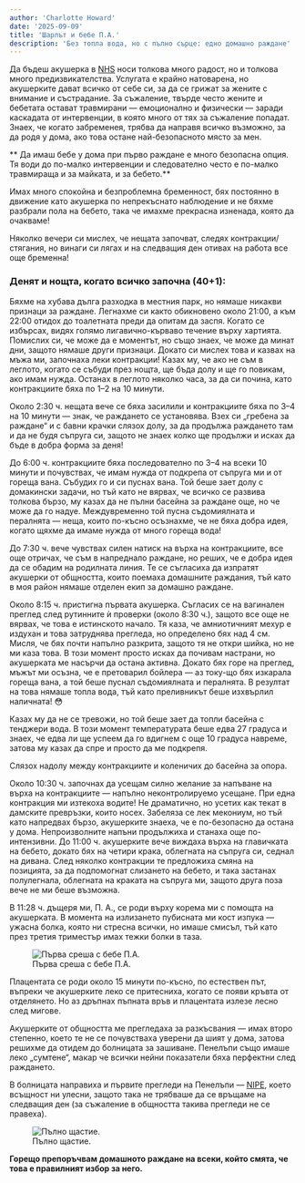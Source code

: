 ```yaml
---
author: 'Charlotte Howard'
date: '2025-09-09'
title: 'Шарлът и бебе П.А.'
description: 'Без топла вода, но с пълно сърце: едно домашно раждане'
---
```


Да бъдеш акушерка в [NHS](https://www.nhs.uk) носи толкова много радост, но и толкова много предизвикателства. Услугата е крайно натоварена, но акушерките дават всичко от себе си, за да се грижат за жените с внимание и състрадание. За съжаление, твърде често жените и бебетата остават травмирани — емоционално и физически — заради каскадата от интервенции, в която много от тях за съжаление попадат. Знаех, че когато забременея, трябва да направя всичко възможно, за да родя у дома, ако това остане най-безопасното място за мен.

** Да имаш бебе у дома при първо раждане е много безопасна опция. Тя води до по-малко интервенции и следователно често е по-малко травмираща и за майката, и за бебето.**

Имах много спокойна и безпроблемна бременност, бях постоянно в движение като акушерка по непрекъснато наблюдение и не бяхме разбрали пола на бебето, така че имахме прекрасна изненада, която да очакваме!

Няколко вечери си мислех, че нещата започват, следях контракции/стягания, но винаги си лягах и на следващия ден отивах на работа все още бременна!

### Денят и нощта, когато всичко започна (40+1):

Бяхме на хубава дълга разходка в местния парк, но нямаше никакви признаци за раждане. Легнахме си както обикновено около 21:00, а към 22:00 отидох до тоалетната преди да опитам да заспя. Когато се избърсах, видях голямо лигавично-кърваво течение върху хартията. Помислих си, че може да е моментът, но също знаех, че може да минат дни, защото нямаше други признаци. Докато си мислех това и казвах на мъжа ми, започнаха леки контракции! Казах му, че ако не съм в леглото, когато се събуди през нощта, ще бъда долу и ще го повикам, ако имам нужда. Останах в леглото няколко часа, за да си почина, като контракциите бяха по 1–2 на 10 минути.

Около 2:30 ч. нещата вече се бяха засилили и контракциите бяха по 3–4 на 10 минути — знак, че раждането се установява. Взех си „гребена за раждане“ и с бавни крачки слязох долу, за да продължа раждането там и да не будя съпруга си, защото не знаех колко ще продължи и исках да бъде в добра форма за деня!

До 6:00 ч. контракциите бяха последователно по 3–4 на всеки 10 минути и почувствах, че имам нужда от подкрепа от съпруга ми и от гореща вана. Събудих го и си пуснах вана. Той беше зает долу с домакински задачи, но тъй като не вярвах, че всичко се развива толкова бързо, му казах да не пълни басейна за раждане още, но че може да го надуе. Междувременно той пусна съдомиялната и пералнята — неща, които по-късно осъзнахме, че не бяха добра идея, когато щяхме да имаме нужда от много гореща вода!

До 7:30 ч. вече чувствах силен натиск на върха на контракциите, все още отричах, че съм в напреднало раждане, но реших, че е добра идея да се обадим на родилната линия. Те се съгласиха да изпратят акушерки от общността, които поемаха домашните раждания, тъй като в моя район нямаше отделен екип за домашно раждане.

Около 8:15 ч. пристигна първата акушерка. Съгласих се на вагинален преглед след рутинните ѝ проверки (около 8:30 ч.), защото все още не вярвах, че това е истинското начало. Тя каза, че амниотичният мехур е издухан и това затруднява прегледа, но определено бях над 4 см. Мисля, че бях почти напълно разкрита, защото тя не откри шийка, но не ми каза това. В този момент просто исках да почивам настрани, но акушерката ме насърчи да остана активна. Докато бях горе на преглед, мъжът ми осъзна, че е претоварил бойлера — аз току-що бях изкарала гореща вана, а той беше пуснал съдомиялната и пералнята. В резултат на това нямаше топла вода, тъй като преливникът беше изхвърлил наличната! 😳

Казах му да не се тревожи, но той беше зает да топли басейна с тенджери вода. В този момент температурата беше едва 27 градуса и знаех, че едва ли ще успеем да го вдигнем с още 10 градуса навреме, затова му казах да спре и просто да ме подкрепя.

Слязох надолу между контракциите и коленичих до басейна за опора.

Около 10:30 ч. започнах да усещам силно желание за напъване на върха на контракциите — напълно неконтролируемо усещане. При една контракция ми изтекоха водите! Не драматично, но усетих как текат в дамските превръзки, които носех. Забеляза се лек мекониум, но тъй като напредвах бързо, акушерките знаеха, че е по-безопасно да остана у дома. Непроизволните напъни продължиха и станаха още по-интензивни. До 11:00 ч. акушерките вече виждаха върха на главичката на бебето, докато бях на четири крака, облегната на съпруга си, седнал на дивана. След няколко контракции те предложиха смяна на позицията, за да подпомогнат слизането на бебето, и така застанах полулегнала, облегната на краката на съпруга ми, защото друга поза вече не ми беше възможна.

В 11:28 ч. дъщеря ми, П. А., се роди върху корема ми с помощта на акушерката. В момента на излизането пубисната ми кост изпука — ужасна болка, която ни стресна всички, но имаше смисъл, тъй като през третия триместър имах тежки болки в таза.

<figure>
  <img 
    src="https://i.ibb.co/GQN3T4BR/IMG-1292.jpg" 
    alt="Първа среша с бебе П.А." 
  />
  <figcaption>Първа среша с бебе П.А.</figcaption>
</figure>

Плацентата се роди около 15 минути по-късно, по естествен път, въпреки че акушерките леко се притесниха, когато се появи кръвта от отделянето. Но аз дръпнах пъпната връв и плацентата излезе лесно след мигове.

Акушерките от общността ме прегледаха за разкъсвания — имах второ степенно, което те не се почувстваха уверени да шият у дома, затова решихме да отидем до болницата за зашиване. Пенелъпи също имаше леко „сумтене“, макар че всички нейни показатели бяха перфектни след раждането.

В болницата направиха и първите прегледи на Пенелъпи — [NIPE](https://www.gov.uk/government/publications/newborn-and-infant-physical-examination-programme-handbook/newborn-and-infant-physical-examination-screening-programme-handbook), което всъщност ни улесни, защото така не трябваше да се връщаме на следващия ден (за съжаление в общността такива прегледи не се правеха).

<figure>
  <img 
    src="https://i.ibb.co/qLkLSfBM/IMG-4227.jpg" 
    alt="Пълно щастие." 
  />
  <figcaption>Пълно щастие.</figcaption>
</figure>

**Горещо препоръчвам домашното раждане на всеки, който смята, че това е правилният избор за него.**

